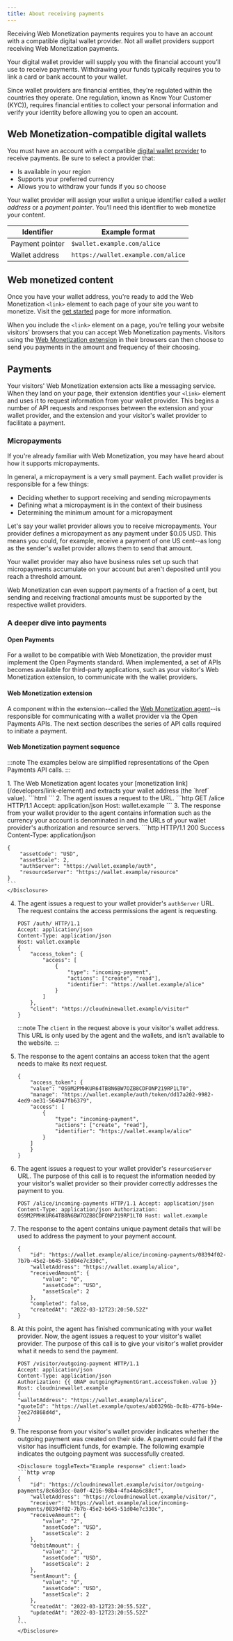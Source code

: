 ```yaml
---
title: About receiving payments
---
```



Receiving Web Monetization payments requires you to have an account with a compatible digital wallet provider. Not all wallet providers support receiving Web Monetization payments.

Your digital wallet provider will supply you with the financial account you’ll use to receive payments. Withdrawing your funds typically requires you to link a card or bank account to your wallet.

Since wallet providers are financial entities, they're regulated within the countries they operate. One regulation, known as Know Your Customer (KYC)), requires financial entities to collect your personal information and verify your identity before allowing you to open an account.

## Web Monetization-compatible digital wallets

You must have an account with a compatible [digital wallet provider](/wallets) to receive payments. Be sure to select a provider that:

- Is available in your region
- Supports your preferred currency
- Allows you to withdraw your funds if you so choose

Your wallet provider will assign your wallet a unique identifier called a _wallet address_ or a _payment pointer_. You’ll need this identifier to web monetize your content.

| Identifier      | Example format                     |
| --------------- | ---------------------------------- |
| Payment pointer | `$wallet.example.com/alice`        |
| Wallet address  | `https://wallet.example.com/alice` |

## Web monetized content

Once you have your wallet address, you're ready to add the Web Monetization `<link>` element to each page of your site you want to monetize. Visit the [get started](/developers/get-started) page for more information.

When you include the `<link>` element on a page, you're telling your website visitors' browsers that you can accept Web Monetization payments. Visitors using the [Web Monetization extension](/supporters/get-started) in their browsers can then choose to send you payments in the amount and frequency of their choosing.

## Payments

Your visitors' Web Monetization extension acts like a messaging service. When they land on your page, their extension identifies your `<link>` element and uses it to request information from your wallet provider. This begins a number of API requests and responses between the extension and your wallet provider, and the extension and your visitor's wallet provider to facilitate a payment.

### Micropayments

If you're already familiar with Web Monetization, you may have heard about how it supports micropayments.

In general, a micropayment is a very small payment. Each wallet provider is responsible for a few things:

- Deciding whether to support receiving and sending micropayments
- Defining what a micropayment is in the context of their business
- Determining the minimum amount for a micropayment

Let's say your wallet provider allows you to receive micropayments. Your provider defines a micropayment as any payment under $0.05 <abbr>USD</abbr>. This means you could, for example, receive a payment of one US cent--as long as the sender's wallet provider allows them to send that amount.

Your wallet provider may also have business rules set up such that micropayments accumulate on your account but aren't deposited until you reach a threshold amount.

Web Monetization can even support payments of a fraction of a cent, but sending and receiving fractional amounts must be supported by the respective wallet providers.

### A deeper dive into payments

#### Open Payments

For a wallet to be compatible with Web Monetization, the provider must implement the <LinkOut href="https://openpayments.dev">Open Payments standard</LinkOut>. When implemented, a set of APIs becomes available for third-party applications, such as your visitor's Web Monetization extension, to communicate with the wallet providers.

#### Web Monetization extension

A component within the extension--called the [Web Monetization agent](/developers/link-element#web-monetization-agent)--is responsible for communicating with a wallet provider via the Open Payments APIs. The next section describes the series of API calls required to initiate a payment.

#### Web Monetization payment sequence

:::note
The examples below are simplified representations of the Open Payments API calls.
:::

<Steps>
1. The Web Monetization agent locates your [monetization link](/developers/link-element) and extracts your wallet address (the `href` value).
    <Disclosure toggleText="Example monetization link" client:load>
    ```html
    <link rel="monetization" href="https://wallet.example/alice">
    ```
    </Disclosure>
2. The agent issues a <LinkOut href="https://openpayments.dev/apis/wallet-address-server/operations/get-wallet-address/"><Badge text="GET" variant="note" size="small" /></LinkOut> request to the URL.
    <Disclosure toggleText="Example request" client:load>
    ```http
    GET /alice HTTP/1.1
    Accept: application/json
    Host: wallet.example
    ```
    </Disclosure>
3. The response from your wallet provider to the agent contains information such as the currency your account is denominated in and the URLs of your wallet provider's authorization and resource servers.
    <Disclosure toggleText="Example response" client:load>
    ```http
    HTTP/1.1 200 Success
    Content-Type: application/json

    {
        "assetCode": "USD",
        "assetScale": 2,
        "authServer": "https://wallet.example/auth",
        "resourceServer": "https://wallet.example/resource"
    }
    ```
    </Disclosure>
4. The agent issues a <LinkOut href="https://openpayments.dev/apis/auth-server/operations/post-request/"><Badge text="POST" variant="success" size="small" /></LinkOut> request to your wallet provider's `authServer` URL. The request contains the access permissions the agent is requesting.
    <Disclosure toggleText="Example request" client:load>
    ```http
    POST /auth/ HTTP/1.1
    Accept: application/json
    Content-Type: application/json
    Host: wallet.example 
    {
        "access_token": {
            "access": [
                {
                    "type": "incoming-payment",
                    "actions": ["create", "read"],
                    "identifier": "https://wallet.example/alice"
                }
            ]
        },
        "client": "https://cloudninewallet.example/visitor"
    }
    ```
    :::note
    The `client` in the request above is your visitor's wallet address. This URL is only used by the agent and the wallets, and isn't available to the website.
    :::
    </Disclosure>
5. The response to the agent contains an access token that the agent needs to make its next request.
    <Disclosure toggleText="Example response" client:load>
    ```http wrap
    {
        "access_token": {
        "value": "OS9M2PMHKUR64TB8N6BW7OZB8CDFONP219RP1LT0",
        "manage": "https://wallet.example/auth/token/dd17a202-9982-4ed9-ae31-564947fb6379",
        "access": [
            {
                "type": "incoming-payment",
                "actions": ["create", "read"],
                "identifier": "https://wallet.example/alice"
            }
        ]
        }
    }
    ```
    </Disclosure>
6. The agent issues a <LinkOut href="https://openpayments.dev/apis/resource-server/operations/create-incoming-payment/"><Badge text="POST" variant="success" size="small" /></LinkOut> request to your wallet provider's `resourceServer` URL. The purpose of this call is to request the information needed by your visitor's wallet provider so their provider correctly addresses the payment to you.
    <Disclosure toggleText='Example request' client:load>
    ```http wrap
    POST /alice/incoming-payments HTTP/1.1 Accept: application/json
    Content-Type: application/json Authorization: OS9M2PMHKUR64TB8N6BW7OZB8CDFONP219RP1LT0 Host: wallet.example
    ```
    </Disclosure>
7. The response to the agent contains unique payment details that will be used to address the payment to your payment account.
    <Disclosure toggleText="Example response" client:load>
    ```http wrap
    {
        "id": "https://wallet.example/alice/incoming-payments/08394f02-7b7b-45e2-b645-51d04e7c330c",
        "walletAddress": "https://wallet.example/alice",
        "receivedAmount": {
            "value": "0",
            "assetCode": "USD",
            "assetScale": 2
        },
        "completed": false,
        "createdAt": "2022-03-12T23:20:50.52Z"
    }
    ```
    </Disclosure>
8. At this point, the agent has finished communicating with your wallet provider. Now, the agent issues a <LinkOut href="https://openpayments.dev/apis/resource-server/operations/create-outgoing-payment/"><Badge text="POST" variant="success" size="small" /></LinkOut> request to your visitor's wallet provider. The purpose of this call is to give your visitor's wallet provider what it needs to send the payment.
    <Disclosure toggleText="Example request" client:load>
    ```http wrap
    POST /visitor/outgoing-payment HTTP/1.1
    Accept: application/json
    Content-Type: application/json
    Authorization: {{ GNAP outgoingPaymentGrant.accessToken.value }}
    Host: cloudninewallet.example
    {
    "walletAddress": "https://wallet.example/alice",
    "quoteId": "https://wallet.example/quotes/ab03296b-0c8b-4776-b94e-7ee27d868d4d",
    }
    ```
    </Disclosure>
9.  The <LinkOut href="https://openpayments.dev/apis/resource-server/operations/create-outgoing-payment/#responses">response</LinkOut> from your visitor's wallet provider indicates whether the outgoing payment was created on their side. A payment could fail if the visitor has insufficient funds, for example. The following example indicates the outgoing payment was successfully created.

        <Disclosure toggleText="Example response" client:load>
        ```http wrap
        {
            "id": "https://cloudninewallet.example/visitor/outgoing-payments/8c68d3cc-0a0f-4216-98b4-4fa44a6c88cf",
            "walletAddress": "https://cloudninewallet.example/visitor/",
            "receiver": "https://wallet.example/alice/incoming-payments/08394f02-7b7b-45e2-b645-51d04e7c330c",
            "receiveAmount": {
                "value": "2",
                "assetCode": "USD",
                "assetScale": 2
            },
            "debitAmount": {
                "value": "2",
                "assetCode": "USD",
                "assetScale": 2
            },
            "sentAmount": {
                "value": "0",
                "assetCode": "USD",
                "assetScale": 2
            },
            "createdAt": "2022-03-12T23:20:55.52Z",
            "updatedAt": "2022-03-12T23:20:55.52Z"
        }
        ```
        </Disclosure>
</Steps>
